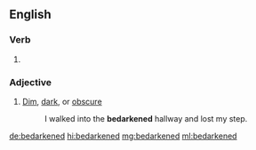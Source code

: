 ==English==

===Verb===
{{head|en|verb form}}

# {{en-past of|bedarken}}

===Adjective===
{{head|en|adjective}}

# [[dim|Dim]], [[dark]], or [[obscure]]
#: I walked into the '''bedarkened''' hallway and lost my step.

[[de:bedarkened]]
[[hi:bedarkened]]
[[mg:bedarkened]]
[[ml:bedarkened]]